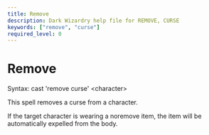 ```yaml
---
title: Remove
description: Dark Wizardry help file for REMOVE, CURSE
keywords: ["remove", "curse"]
required_level: 0
---
```


# Remove

Syntax: cast 'remove curse' \<character\>  

This spell removes a curse from a character.  

If the target character is wearing a noremove item, the item will be  
automatically expelled from the body.